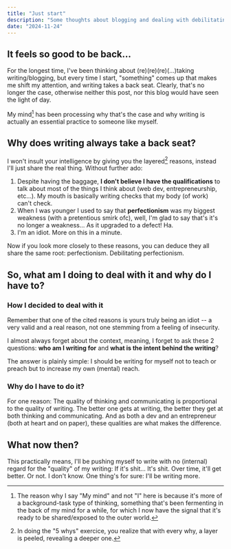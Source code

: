 ```yaml
---
title: "Just start"
description: "Some thoughts about blogging and dealing with debilitating perfectionism."
date: "2024-11-24"
---
```


## It feels so good to be back...

For the longest time, I've been thinking about (re)(re)(re)(...)taking writing/blogging, but every time I start, "something" comes up that makes me shift my attention, and writing takes a back seat. Clearly, that's no longer the case, otherwise neither this post, nor this blog would have seen the light of day.

My mind[^1] has been processing why that's the case and why writing is actually an essential practice to someone like myself.

## Why does writing always take a back seat?

I won't insult your intelligence by giving you the layered[^2] reasons, instead I'll just share the real thing. Without further ado:

1. Despite having the baggage, **I don't believe I have the qualifications** to talk about most of the things I think about (web dev, entrepreneurship, etc...). My mouth is basically writing checks that my body (of work) can't check.
2. When I was younger I used to say that **perfectionism** was my biggest weakness (with a pretentious smirk ofc), well, I'm glad to say that's it's no longer a weakness... As it upgraded to a defect! Ha.
3. I'm an idiot. More on this in a minute.

Now if you look more closely to these reasons, you can deduce they all share the same root: perfectionism. Debilitating perfectionism.

## So, what am I doing to deal with it and why do I have to?

### How I decided to deal with it

Remember that one of the cited reasons is yours truly being an idiot -- a very valid and a real reason, not one stemming from a feeling of insecurity.

I almost always forget about the context, meaning, I forget to ask these 2 questions: **who am I writing for** and **what is the intent behind the writing**?

The answer is plainly simple: I should be writing for myself not to teach or preach but to increase my own (mental) reach. 

### Why do I have to do it?

For one reason: The quality of thinking and communicating is proportional to the quality of writing. The better one gets at writing, the better they get at both thinking and communicating. And as both a dev and an entrepreneur (both at heart and on paper), these qualities are what makes the difference.

## What now then?

This practically means, I'll be pushing myself to write with no (internal) regard for the "quality" of my writing: If it's shit... It's shit. Over time, it'll get better. Or not. I don't know. One thing's for sure: I'll be writing more.

[^1]: The reason why I say "My mind" and not "I" here is because it's more of a background-task type of thinking, something that's been fermenting in the back of my mind for a while, for which I now have the signal that it's ready to be shared/exposed to the outer world. 
[^2]: In doing the "5 whys" exercice, you realize that with every why, a layer is peeled, revealing a deeper one.
